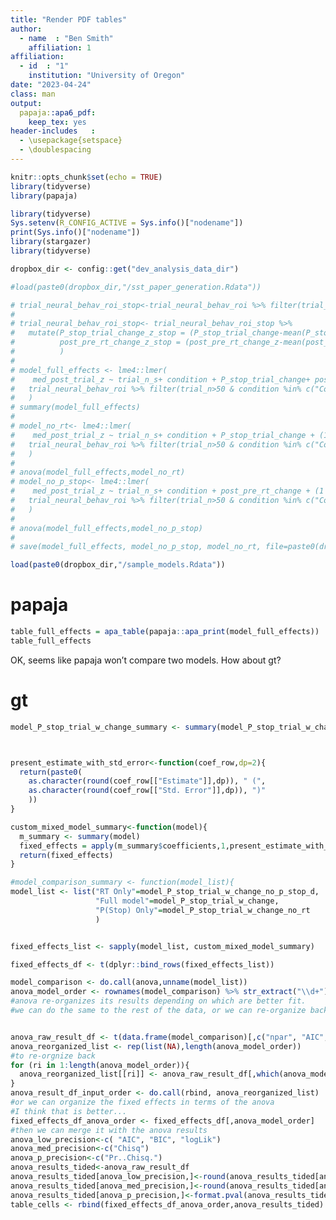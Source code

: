 ```yaml
---
title: "Render PDF tables"
author:
  - name  : "Ben Smith"
    affiliation: 1
affiliation:
  - id  : "1"
    institution: "University of Oregon"    
date: "2023-04-24"
class: man
output: 
  papaja::apa6_pdf:
    keep_tex: yes
header-includes   :
  - \usepackage{setspace}
  - \doublespacing
---
```


```r
knitr::opts_chunk$set(echo = TRUE)
library(tidyverse)
library(papaja)
```



```r
library(tidyverse)
Sys.setenv(R_CONFIG_ACTIVE = Sys.info()["nodename"])
print(Sys.info()["nodename"])
library(stargazer)
library(tidyverse)

dropbox_dir <- config::get("dev_analysis_data_dir")

#load(paste0(dropbox_dir,"/sst_paper_generation.Rdata"))
```



```r
# trial_neural_behav_roi_stop<-trial_neural_behav_roi %>% filter(trial_n>50 & condition %in% c("CorrectStop","FailedStop"))
# 
# trial_neural_behav_roi_stop<- trial_neural_behav_roi_stop %>% 
#   mutate(P_stop_trial_change_z_stop = (P_stop_trial_change-mean(P_stop_trial_change))/sd(P_stop_trial_change),
#          post_pre_rt_change_z_stop = (post_pre_rt_change_z-mean(post_pre_rt_change_z))/sd(post_pre_rt_change_z)
#          )
# 
# model_full_effects <- lme4::lmer(
#    med_post_trial_z ~ trial_n_s+ condition + P_stop_trial_change+ post_pre_rt_change + (1 +post_pre_rt_change  + P_stop_trial_change  | subid),
#   trial_neural_behav_roi %>% filter(trial_n>50 & condition %in% c("CorrectStop","FailedStop"))
#   )
# summary(model_full_effects)
# 
# model_no_rt<- lme4::lmer(
#    med_post_trial_z ~ trial_n_s+ condition + P_stop_trial_change + (1 +post_pre_rt_change  + P_stop_trial_change  | subid),
#   trial_neural_behav_roi %>% filter(trial_n>50 & condition %in% c("CorrectStop","FailedStop"))
#   )
# 
# anova(model_full_effects,model_no_rt)
# model_no_p_stop<- lme4::lmer(
#    med_post_trial_z ~ trial_n_s+ condition + post_pre_rt_change + (1 +post_pre_rt_change  + P_stop_trial_change  | subid),
#   trial_neural_behav_roi %>% filter(trial_n>50 & condition %in% c("CorrectStop","FailedStop"))
#   )
# 
# anova(model_full_effects,model_no_p_stop)
# 
# save(model_full_effects, model_no_p_stop, model_no_rt, file=paste0(dropbox_dir,"/sample_models.Rdata"))

```


```r
load(paste0(dropbox_dir,"/sample_models.Rdata"))
```


# papaja

```r


table_full_effects = apa_table(papaja::apa_print(model_full_effects))
table_full_effects

```



 

OK, seems like papaja won't compare two models. How about gt?

# gt

```r

model_P_stop_trial_w_change_summary <- summary(model_P_stop_trial_w_change)



present_estimate_with_std_error<-function(coef_row,dp=2){
  return(paste0(
    as.character(round(coef_row[["Estimate"]],dp)), " (", 
    as.character(round(coef_row[["Std. Error"]],dp)), ")"
    ))
}

custom_mixed_model_summary<-function(model){
  m_summary <- summary(model)
  fixed_effects = apply(m_summary$coefficients,1,present_estimate_with_std_error)
  return(fixed_effects)
}

#model_comparison_summary <- function(model_list){
model_list <- list("RT Only"=model_P_stop_trial_w_change_no_p_stop_d,
                   "Full model"=model_P_stop_trial_w_change,
                   "P(Stop) Only"=model_P_stop_trial_w_change_no_rt
                   )


fixed_effects_list <- sapply(model_list, custom_mixed_model_summary)

fixed_effects_df <- t(dplyr::bind_rows(fixed_effects_list))

model_comparison <- do.call(anova,unname(model_list))
anova_model_order <- rownames(model_comparison) %>% str_extract("\\d+") %>% as.numeric
#anova re-organizes its results depending on which are better fit.
#we can do the same to the rest of the data, or we can re-organize back to how we had it.


anova_raw_result_df <- t(data.frame(model_comparison)[,c("npar", "AIC", "BIC", "logLik", "Chisq","Pr..Chisq.")])
anova_reorganized_list <- rep(list(NA),length(anova_model_order))
#to re-orgnize back
for (ri in 1:length(anova_model_order)){
  anova_reorganized_list[[ri]] <- anova_raw_result_df[,which(anova_model_order==ri)]
}
anova_result_df_input_order <- do.call(rbind, anova_reorganized_list)
#or we can organize the fixed effects in terms of the anova
#I think that is better...
fixed_effects_df_anova_order <- fixed_effects_df[,anova_model_order]
#then we can merge it with the anova results
anova_low_precision<-c( "AIC", "BIC", "logLik")
anova_med_precision<-c("Chisq")
anova_p_precision<-c("Pr..Chisq.")
anova_results_tided<-anova_raw_result_df
anova_results_tided[anova_low_precision,]<-round(anova_results_tided[anova_low_precision,],0)
anova_results_tided[anova_med_precision,]<-round(anova_results_tided[anova_med_precision,],2)
anova_results_tided[anova_p_precision,]<-format.pval(anova_results_tided[anova_p_precision,])
table_cells <- rbind(fixed_effects_df_anova_order,anova_results_tided) 
```

# 


